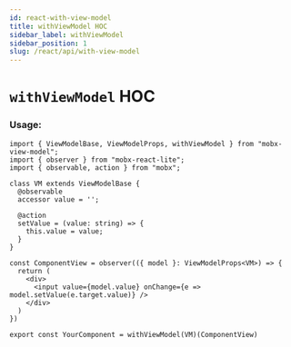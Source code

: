 ```yaml
---
id: react-with-view-model
title: withViewModel HOC
sidebar_label: withViewModel
sidebar_position: 1
slug: /react/api/with-view-model
---
```


# `withViewModel` HOC  




### Usage:  

```tsx
import { ViewModelBase, ViewModelProps, withViewModel } from "mobx-view-model";
import { observer } from "mobx-react-lite";
import { observable, action } from "mobx";

class VM extends ViewModelBase {
  @observable
  accessor value = '';

  @action
  setValue = (value: string) => {
    this.value = value;
  }
}

const ComponentView = observer(({ model }: ViewModelProps<VM>) => {
  return (
    <div>
      <input value={model.value} onChange={e => model.setValue(e.target.value)} />
    </div>
  )
})

export const YourComponent = withViewModel(VM)(ComponentView)
```
